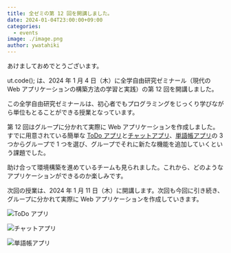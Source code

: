 ```yaml
---
title: 全ゼミの第 12 回を開講しました。
date: 2024-01-04T23:00:00+09:00
categories:
  - events
image: ./image.png
author: ywatahiki
---
```


あけましておめでとうございます。

ut.code(); は、2024 年 1 月 4 日（木）に全学自由研究ゼミナール（現代の Web アプリケーションの構築方法の学習と実践）の第 12 回を開講しました。

この全学自由研究ゼミナールは、初心者でもプログラミングをじっくり学びながら単位もとることができる授業となっています。

第 12 回はグループに分かれて実際に Web アプリケーションを作成しました。すでに用意されている簡単な [ToDo アプリ](https://github.com/utokyo-web-dev-2023a/template-todo)と[チャットアプリ](https://github.com/utokyo-web-dev-2023a/template-chat)、[単語帳アプリ](https://github.com/utokyo-web-dev-2023a/template-flashcard)の 3 つからグループで 1 つを選び、グループでそれに新たな機能を追加していくという課題でした。

助け合って環境構築を進めているチームも見られました。これから、どのようなアプリケーションができるのか楽しみです。

次回の授業は、2024 年 1 月 11 日（木）に開講します。次回も今回に引き続き、グループに分かれて実際に Web アプリケーションを作成していきます。

![ToDo アプリ](./todo.png)

![チャットアプリ](./chat.png)

![単語帳アプリ](./flashcard.png)
